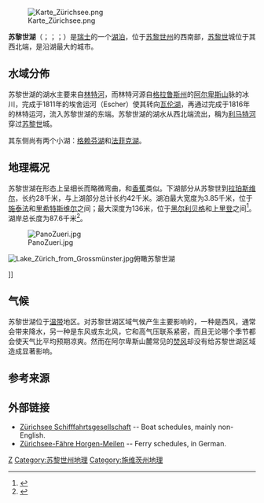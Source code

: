 {{Infobox_lake
 |湖泊名稱 = 苏黎世湖<br><small>Zürichsee<br>lac de Zurich<br>lago di Zurigo<br>lai da Turitg</small>
 |湖泊照片 = File:Zürichsee Uto Kulm.jpg
 |湖泊照片標題 = 从[[于特利山|于特利山]]俯瞰苏黎世湖
 |測深圖 = 
 |測深圖標題 =
 |座標 = {{coord|47|15|N|8|41|E|type:waterbody_region:CH|display=inline,title}}
 |湖泊類別 =
 |流入 = 林特河（林特运河）
 |流出 = 利马特河
 |集水區面積 =1,829平方公里
 |集水區國家 =[[瑞士|瑞士]]
 |湖泊長度 =40公里
 |湖泊闊度 =3公里
 |湖泊面積 =88.66 平方公里
 |平均深度 =49米
 |最深深度 =143米
 |水體體積 =3.9立方公里
 |湖水停留時間 =440天
 |湖岸線長度 =
 |海拔高度 =406米
 |湖中島嶼 =Lützelau, Ufenau
 |湖邊城鎮 =見[[周圍的城市與地區|下表]]
}}

[[File:Karte_Zürichsee.png|thumb]]

'''苏黎世湖'''（{{lang-de|Zürichsee}}；{{lang-fr|lac de Zurich}}；{{lang-it|lago di Zurigo}}；{{lang-rm|lai da Turitg}}）是[[瑞士|瑞士]]的一个[[湖泊|湖泊]]，位于[[苏黎世州|苏黎世州]]的西南部，[[苏黎世|苏黎世]]城位于其西北端，是沿湖最大的城市。

==水域分佈==

苏黎世湖的湖水主要来自[[林特河|林特河]]，而林特河源自[[格拉鲁斯州|格拉鲁斯州]]的[[阿尔卑斯山|阿尔卑斯山]]脉的冰川，完成于1811年的埃舍运河（Escher）使其转向[[瓦伦湖|瓦伦湖]]，再通过完成于1816年的林特运河，流入苏黎世湖的东端。苏黎世湖的湖水从西北端流出，稱为[[利马特河|利马特河]]穿过[[苏黎世|苏黎世]]城。 

其东侧尚有两个小湖：[[格赖芬湖|格赖芬湖]]和[[法菲克湖|法菲克湖]]。  

==地理概况==

苏黎世湖在形态上呈细长而略微弯曲，和[[香蕉|香蕉]]类似。下湖部分从苏黎世到[[拉珀斯维尔|拉珀斯维尔]]，长约28千米，与上湖部分总计长约42千米。湖泊最大宽度为3.85千米，位于[[施泰法|施泰法]]和[[里希特斯维尔|里希特斯维尔]]之间；最大深度为136米，位于[[黑尔利贝格|黑尔利贝格]]和[[上里登|上里登]]之间<ref name="hw.zh.ch">{{cite web |url=http://www.hw.zh.ch/chemie/see/01_Be.pdf |title=Zürichsee |language=de |publisher=Website der Baudirektion des Kantons Zürich |format=PDF |access-date=2017-03-05 |archive-url=https://web.archive.org/web/20160304185728/http://www.hw.zh.ch/chemie/see/01_Be.pdf |archive-date=2016-03-04 |dead-url=yes }}</ref>。湖岸总长度为87.6千米<ref name="ZSG">{{cite web |url=https://www.zsg.ch/de/der-zuerichsee.html |title=Der Zürichsee |language=de |publisher=Zürichsee-Schifffahrtsgesellschaft (ZSG) |access-date=2017-03-27 |archive-date=2017-10-19 |archive-url=https://web.archive.org/web/20171019015857/https://www.zsg.ch/de/der-zuerichsee.html |dead-url=no }}</ref>。

[[File:PanoZueri.jpg|thumb]]

[[File:Lake_Zürich_from_Grossmünster.jpg|thumb]]俯瞰苏黎世湖</center>]]

==气候==

苏黎世湖位于[[温带|温带]]地区。对苏黎世湖区域气候产生主要影响的，一种是西风，通常会带来降水，另一种是东风或东北风，它和高气压联系紧密，而且无论哪个季节都会使天气比平均预期凉爽。然而在阿尔卑斯山麓常见的[[焚风|焚风]]却没有给苏黎世湖区域造成显著影响。

==参考来源==
{{reflist}}

==外部链接==
{{Commonscat|Zürichsee}}
* [https://web.archive.org/web/20090228075510/http://www.zsg.ch/index.php?english Zürichsee Schifffahrtsgesellschaft] -- Boat schedules, mainly non-English.
* [http://www.faehre.ch Zürichsee-Fähre Horgen-Meilen] {{Wayback|url=http://www.faehre.ch/ |date=20190921053846 }} -- Ferry schedules, in German.

{{Authority control}}
[[Category:瑞士湖泊|Z]]
[[Category:苏黎世州地理|Category:苏黎世州地理]]
[[Category:施维茨州地理|Category:施维茨州地理]]